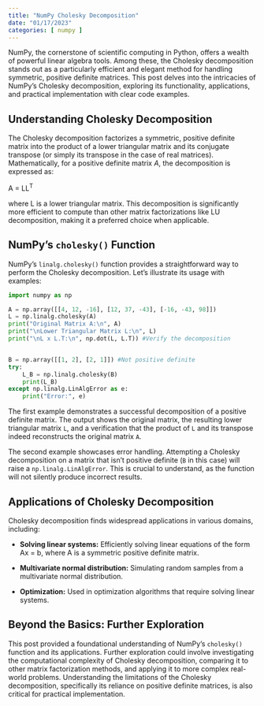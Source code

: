 ```yaml
---
title: "NumPy Cholesky Decomposition"
date: "01/17/2023"
categories: [ numpy ]
---
```



NumPy, the cornerstone of scientific computing in Python, offers a wealth of powerful linear algebra tools. Among these, the Cholesky decomposition stands out as a particularly efficient and elegant method for handling symmetric, positive definite matrices. This post delves into the intricacies of NumPy's Cholesky decomposition, exploring its functionality, applications, and practical implementation with clear code examples.


## Understanding Cholesky Decomposition

The Cholesky decomposition factorizes a symmetric, positive definite matrix into the product of a lower triangular matrix and its conjugate transpose (or simply its transpose in the case of real matrices).  Mathematically, for a positive definite matrix *A*, the decomposition is expressed as:

A = LL<sup>T</sup>

where L is a lower triangular matrix.  This decomposition is significantly more efficient to compute than other matrix factorizations like LU decomposition, making it a preferred choice when applicable.


## NumPy's `cholesky()` Function

NumPy's `linalg.cholesky()` function provides a straightforward way to perform the Cholesky decomposition.  Let's illustrate its usage with examples:


```python
import numpy as np

A = np.array([[4, 12, -16], [12, 37, -43], [-16, -43, 98]])
L = np.linalg.cholesky(A)
print("Original Matrix A:\n", A)
print("\nLower Triangular Matrix L:\n", L)
print("\nL x L.T:\n", np.dot(L, L.T)) #Verify the decomposition


B = np.array([[1, 2], [2, 1]]) #Not positive definite
try:
    L_B = np.linalg.cholesky(B)
    print(L_B)
except np.linalg.LinAlgError as e:
    print("Error:", e)

```

The first example demonstrates a successful decomposition of a positive definite matrix. The output shows the original matrix, the resulting lower triangular matrix `L`, and a verification that the product of `L` and its transpose indeed reconstructs the original matrix `A`.

The second example showcases error handling. Attempting a Cholesky decomposition on a matrix that isn't positive definite (`B` in this case) will raise a `np.linalg.LinAlgError`. This is crucial to understand, as the function will not silently produce incorrect results.



## Applications of Cholesky Decomposition

Cholesky decomposition finds widespread applications in various domains, including:

* **Solving linear systems:**  Efficiently solving linear equations of the form Ax = b, where A is a symmetric positive definite matrix.

* **Multivariate normal distribution:**  Simulating random samples from a multivariate normal distribution.

* **Optimization:** Used in optimization algorithms that require solving linear systems.


## Beyond the Basics:  Further Exploration

This post provided a foundational understanding of NumPy's `cholesky()` function and its applications.  Further exploration could involve investigating the computational complexity of Cholesky decomposition, comparing it to other matrix factorization methods, and applying it to more complex real-world problems.  Understanding the limitations of the Cholesky decomposition, specifically its reliance on positive definite matrices, is also critical for practical implementation.

